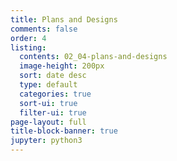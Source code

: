 ```yaml
---
title: Plans and Designs
comments: false
order: 4
listing:
  contents: 02_04-plans-and-designs
  image-height: 200px
  sort: date desc
  type: default
  categories: true
  sort-ui: true
  filter-ui: true
page-layout: full
title-block-banner: true
jupyter: python3
---
```


